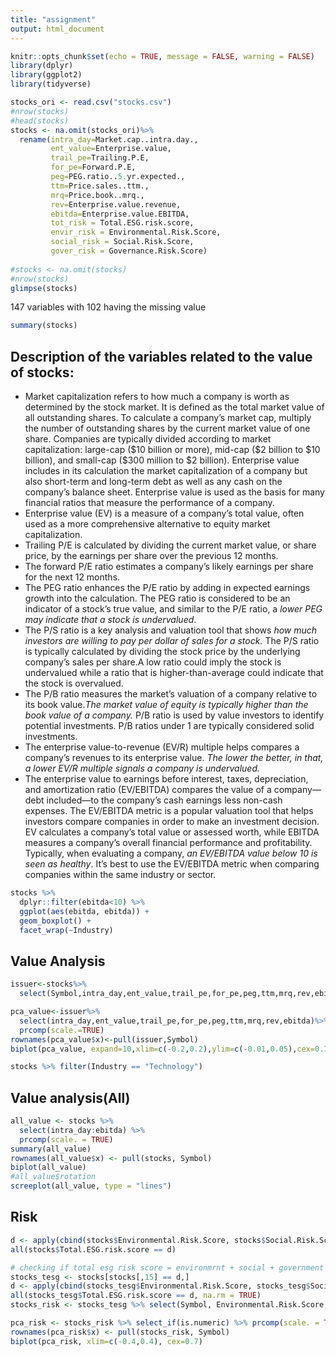 ```yaml
---
title: "assignment"
output: html_document
---
```


```r
knitr::opts_chunk$set(echo = TRUE, message = FALSE, warning = FALSE)
library(dplyr)
library(ggplot2)
library(tidyverse)
```


```r
stocks_ori <- read.csv("stocks.csv")
#nrow(stocks)
#head(stocks)
stocks <- na.omit(stocks_ori)%>%
  rename(intra_day=Market.cap..intra.day.,
         ent_value=Enterprise.value,
         trail_pe=Trailing.P.E,
         for_pe=Forward.P.E,
         peg=PEG.ratio..5.yr.expected.,
         ttm=Price.sales..ttm.,
         mrq=Price.book..mrq.,
         rev=Enterprise.value.revenue,
         ebitda=Enterprise.value.EBITDA,
         tot_risk = Total.ESG.risk.score,
         envir_risk = Environmental.Risk.Score,
         social_risk = Social.Risk.Score,
         gover_risk = Governance.Risk.Score)
  
#stocks <- na.omit(stocks)
#nrow(stocks)
glimpse(stocks)
```

147 variables with 102 having the missing value

```r
summary(stocks)
```

## Description of the variables related to the value of stocks:
- Market capitalization refers to how much a company is worth as determined by the stock market. It is defined as the total market value of all outstanding shares. To calculate a company's market cap, multiply the number of outstanding shares by the current market value of one share. Companies are typically divided according to market capitalization: large-cap (\$10 billion or more), mid-cap (\$2 billion to \$10 billion), and small-cap (\$300 million to \$2 billion). Enterprise value includes in its calculation the market capitalization of a company but also short-term and long-term debt as well as any cash on the company's balance sheet. Enterprise value is used as the basis for many financial ratios that measure the performance of a company.
- Enterprise value (EV) is a measure of a company's total value, often used as a more comprehensive alternative to equity market capitalization.
- Trailing P/E is calculated by dividing the current market value, or share price, by the earnings per share over the previous 12 months.
- The forward P/E ratio estimates a company's likely earnings per share for the next 12 months.
- The PEG ratio enhances the P/E ratio by adding in expected earnings growth into the calculation. The PEG ratio is considered to be an indicator of a stock's true value, and similar to the P/E ratio, a *lower PEG may indicate that a stock is undervalued*.
- The P/S ratio is a key analysis and valuation tool that shows *how much investors are willing to pay per dollar of sales for a stock.* The P/S ratio is typically calculated by dividing the stock price by the underlying company's sales per share.A low ratio could imply the stock is undervalued while a ratio that is higher-than-average could indicate that the stock is overvalued.
- The P/B ratio measures the market's valuation of a company relative to its book value.*The market value of equity is typically higher than the book value of a company.* P/B ratio is used by value investors to identify potential investments. P/B ratios under 1 are typically considered solid investments.
- The enterprise value-to-revenue (EV/R) multiple helps compares a company’s revenues to its enterprise value. *The lower the better, in that, a lower EV/R multiple signals a company is undervalued.*
- The enterprise value to earnings before interest, taxes, depreciation, and amortization ratio (EV/EBITDA) compares the value of a company—debt included—to the company’s cash earnings less non-cash expenses. The EV/EBITDA metric is a popular valuation tool that helps investors compare companies in order to make an investment decision. EV calculates a company's total value or assessed worth, while EBITDA measures a company's overall financial performance and profitability. Typically, when evaluating a company, *an EV/EBITDA value below 10 is seen as healthy*. It's best to use the EV/EBITDA metric when comparing companies within the same industry or sector.

```r
stocks %>% 
  dplyr::filter(ebitda<10) %>% 
  ggplot(aes(ebitda, ebitda)) + 
  geom_boxplot() + 
  facet_wrap(~Industry)
```

## Value Analysis
```r
issuer<-stocks%>%
  select(Symbol,intra_day,ent_value,trail_pe,for_pe,peg,ttm,mrq,rev,ebitda)

pca_value<-issuer%>%
  select(intra_day,ent_value,trail_pe,for_pe,peg,ttm,mrq,rev,ebitda)%>%
  prcomp(scale.=TRUE)
rownames(pca_value$x)<-pull(issuer,Symbol)
biplot(pca_value, expand=10,xlim=c(-0.2,0.2),ylim=c(-0.01,0.05),cex=0.7)
```

```r
stocks %>% filter(Industry == "Technology")
```

## Value analysis(All)

```r
all_value <- stocks %>% 
  select(intra_day:ebitda) %>%
  prcomp(scale. = TRUE)
summary(all_value)
rownames(all_value$x) <- pull(stocks, Symbol)
biplot(all_value)
#all_value$rotation
screeplot(all_value, type = "lines")
```




## Risk 
```r
d <- apply(cbind(stocks$Environmental.Risk.Score, stocks$Social.Risk.Score, stocks$Governance.Risk.Score), 1, sum)
all(stocks$Total.ESG.risk.score == d)
```

```r
# checking if total esg risk score = environmrnt + social + government 
stocks_tesg <- stocks[stocks[,15] == d,]
d <- apply(cbind(stocks_tesg$Environmental.Risk.Score, stocks_tesg$Social.Risk.Score, stocks_tesg$Governance.Risk.Score), 1, sum)
all(stocks_tesg$Total.ESG.risk.score == d, na.rm = TRUE)
stocks_risk <- stocks_tesg %>% select(Symbol, Environmental.Risk.Score, Social.Risk.Score, Governance.Risk.Score)
```

```r
pca_risk <- stocks_risk %>% select_if(is.numeric) %>% prcomp(scale. = TRUE)
rownames(pca_risk$x) <- pull(stocks_risk, Symbol)
biplot(pca_risk, xlim=c(-0.4,0.4), cex=0.7)
```



